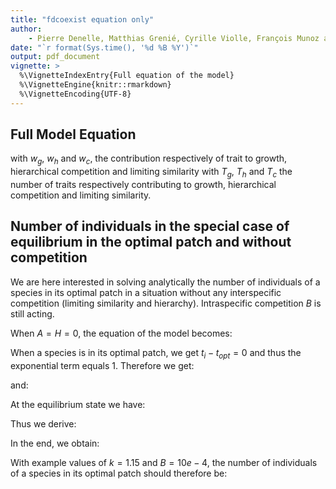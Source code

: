 ```yaml
---
title: "fdcoexist equation only"
author:
    - Pierre Denelle, Matthias Grenié, Cyrille Violle, François Munoz and Caroline M. Tucker
date: "`r format(Sys.time(), '%d %B %Y')`"
output: pdf_document
vignette: >
  %\VignetteIndexEntry{Full equation of the model}
  %\VignetteEngine{knitr::rmarkdown}
  %\VignetteEncoding{UTF-8}
---
```


## Full Model Equation

\begin{equation}
N_{t+1, i, x} = \frac{
    \left[ k \displaystyle
        \sum_{g = 1}^{T_g} w_g \times \exp\left(- \displaystyle\frac{(\text{trait}_{i, g} - \text{env}_x)^2}{2\times \text{width}^2} \right) +
        H \sum_{h = 1}^{T_h} w_h \frac{\text{trait}_{i, h}}{\text{max}(\text{trait}_{i, h})} \right] \times N_{t, i, x}}{
    1 + A \left[ \displaystyle
        \sum_{j = 1, ~j \neq i}^{S} N_{t, j, x}  \left(1 - \sqrt{\sum_{c = 1}^{T_c} w_c \times (\text{trait}_{i, c} - \text{trait}_{j, c})^2} \right) +
        \frac{B}{A} \times N_{t,i,x} \right]
},
\end{equation}

with $w_g$, $w_h$ and $w_c$, the contribution respectively of trait to growth, hierarchical competition and limiting similarity with $T_g$, $T_h$ and $T_c$ the number of traits respectively contributing to growth, hierarchical competition and limiting similarity.

## Number of individuals in the special case of equilibrium in the optimal patch and without competition

We are here interested in solving analytically the number of individuals of a species in its optimal patch in a situation without any interspecific competition (limiting similarity and hierarchy).
Intraspecific competition $B$ is still acting.

When $A = H = 0$, the equation of the model becomes:
\begin{equation}
N_{t+1, i, x} = \frac{R_{i, x} \times N_{t, i, x}}{1+B \times N_{t, i, x}}
\end{equation}

When a species is in its optimal patch, we get $t_i - t_{opt} = 0$ and thus the
exponential term equals 1. Therefore we get:

\begin{equation}
R_{i, x} = k \times \exp\left(- \displaystyle\frac{(\text{trait}_{i, g} - \text{env}_x)^2}{2\times \text{width}^2} \right)
         = \exp(0)
         = 1
\end{equation}

and:
\begin{equation}
N_{t+1, i, x} = \frac{k \times N_{t, i, x}}{1+B \times N_{t, i, x}}
\end{equation}

At the equilibrium state we have:
\begin{equation}
N_{t+1, i, x} = N_{t, i, x}
\end{equation}

Thus we derive:
\begin{equation}
N_{t+1, i, x} = \frac{k \times N_{t, i, x}}{1+B \times N_{t, i, x}}
=> 1 = \frac{k}{1 + B \times N_{t, i, x}}
=> k = 1 + B \times N_{t, i, x}
\end{equation}

In the end, we obtain:
\begin{equation}
N_{t, i, x} = \frac{k-1}{B}
\end{equation}

With example values of $k=1.15$ and $B=10e-4$, the number of individuals of a
species in its optimal patch should therefore be:

\begin{equation}
N_{eq, i, x} = \frac{0.15}{10e-4} = 1500
\end{equation}


